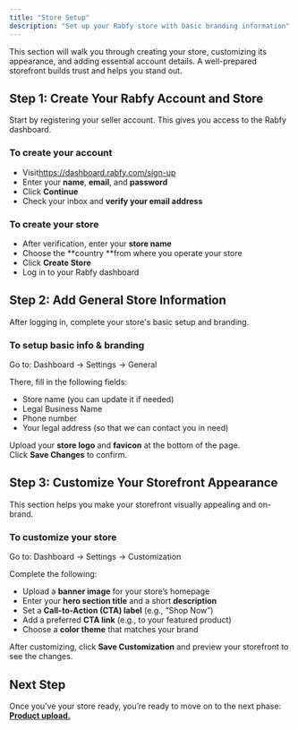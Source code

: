 ```yaml
---
title: "Store Setup"
description: "Set up your Rabfy store with basic branding information"
---
```


This section will walk you through creating your store, customizing its appearance, and adding essential account details. A well-prepared storefront builds trust and helps you stand out.

## **Step 1: Create Your Rabfy Account and Store**

Start by registering your seller account. This gives you access to the Rabfy dashboard.

### **To create your account**

- Visit[<u>https://dashboard.rabfy.com/sign-up</u>](https://dashboard.rabfy.com/sign-up)
- Enter your **name**, **email**, and **password**
- Click **Continue**
- Check your inbox and **verify your email address**

### **To create your store**

- After verification, enter your **store name**
- Choose the \*\*country \*\*from where you operate your store
- Click **Create Store**
- Log in to your Rabfy dashboard

## **Step 2: Add General Store Information**

After logging in, complete your store's basic setup and branding.

### **To setup basic info & branding**

Go to: Dashboard → Settings → General

There, fill in the following fields:

- Store name (you can update it if needed)
- Legal Business Name
- Phone number 
- Your legal address (so that we can contact you in need)

Upload your **store logo** and **favicon** at the bottom of the page.\
Click **Save Changes** to confirm.

## **Step 3: Customize Your Storefront Appearance**

This section helps you make your storefront visually appealing and on-brand.

### **To customize your store**

Go to: Dashboard → Settings → Customization

Complete the following:

- Upload a **banner image** for your store’s homepage
- Enter your **hero section title** and a short **description**
- Set a **Call-to-Action (CTA) label** (e.g., “Shop Now”)
- Add a preferred **CTA link** (e.g., to your featured product)
- Choose a **color theme** that matches your brand

After customizing, click **Save Customization** and preview your storefront to see the changes.

## **Next Step**

Once you’ve your store ready, you’re ready to move on to the next phase: [**Product upload.**](https://docs.rabfy.com/product-upload)